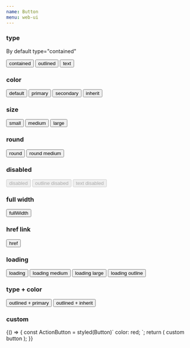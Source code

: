 ```yaml
---
name: Button
menu: web-ui
---
```



### type

By default type="contained"

<Playground>
  <Button type="contained">contained</Button>
  <Button type="outlined">outlined</Button>
  <Button type="text">text</Button>
</Playground>

### color

<Playground>
  <Button color="default">default</Button>
  <Button color="primary">primary</Button>
  <Button color="secondary">secondary</Button>
  <Button color="inherit">inherit</Button>
</Playground>

### size

<Playground>
  <Button size="small">small</Button>
  <Button size="medium">medium</Button>
  <Button size="large">large</Button>
</Playground>

### round

<Playground>
  <Button round>round</Button>
  <Button round size="medium">round medium</Button>
</Playground>

### disabled

<Playground>
  <Button disabled>disabled</Button>
  <Button type="outlined" disabled>outline disabed</Button>
  <Button type="text" disabled>text disabled</Button>
</Playground>

### full width

<Playground>
  <Button fullWidth>fullWidth</Button>
</Playground>

### href link

<Playground>
  <Button href="/">href</Button>
</Playground>

### loading

<Playground>
  <Button loading>loading</Button>
  <Button loading size="medium">loading medium</Button>
  <Button loading size="large">loading large</Button>
  <Button loading type="outlined">loading outline</Button>
</Playground>

### type + color

<Playground>
  <Button type="outlined" color="primary">outlined + primary</Button>
  <Button type="outlined" color="inherit">outlined + inherit</Button>
</Playground>

### custom

<Playground>
  {() => {
    const ActionButton = styled(Button)`
      color: red;
    `;
    return (
      <ActionButton>custom button</ActionButton>
    );
  }}
</Playground>
